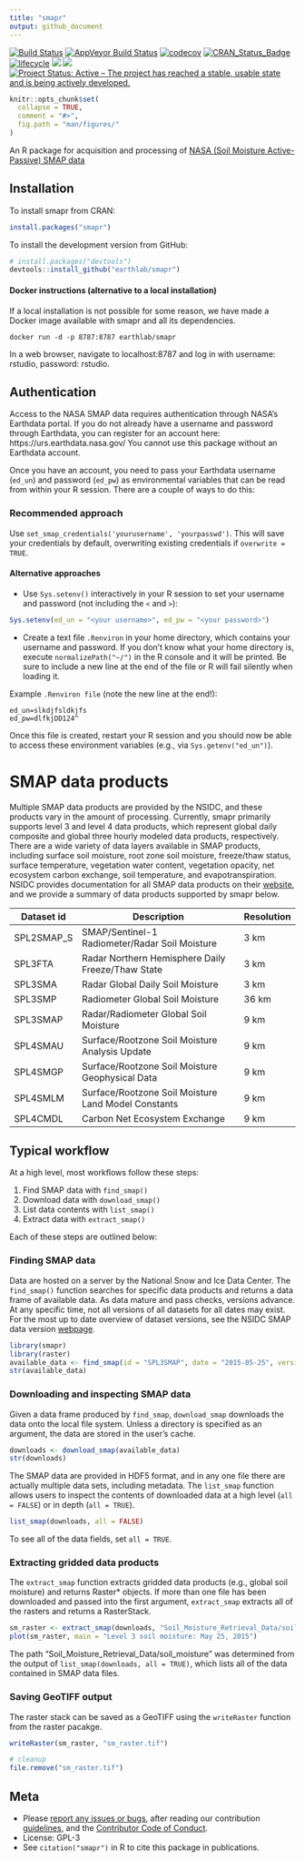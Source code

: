 ```yaml
---
title: "smapr"
output: github_document
---
```

[![Build Status](https://travis-ci.org/earthlab/smapr.svg?branch=master)](https://travis-ci.org/earthlab/smapr)
[![AppVeyor Build Status](https://ci.appveyor.com/api/projects/status/github/earthlab/smapr?branch=master&svg=true)](https://ci.appveyor.com/project/mbjoseph/smapr)
[![codecov](https://codecov.io/gh/earthlab/smapr/branch/master/graph/badge.svg)](https://codecov.io/gh/earthlab/smapr)
[![CRAN_Status_Badge](http://www.r-pkg.org/badges/version/smapr)](https://cran.r-project.org/package=smapr)
[![lifecycle](https://img.shields.io/badge/lifecycle-maturing-blue.svg)](https://www.tidyverse.org/lifecycle/#maturing)
[![](http://cranlogs.r-pkg.org/badges/grand-total/smapr)](http://cran.rstudio.com/web/packages/smapr/index.html) 
[![](https://badges.ropensci.org/231_status.svg)](https://github.com/ropensci/onboarding/issues/231)
[![Project Status: Active – The project has reached a stable, usable state and is being actively developed.](http://www.repostatus.org/badges/latest/active.svg)](http://www.repostatus.org/#active)


```r
knitr::opts_chunk$set(
  collapse = TRUE,
  comment = "#>",
  fig.path = "man/figures/"
)
```


An R package for acquisition and processing of [NASA (Soil Moisture Active-Passive) SMAP data](http://smap.jpl.nasa.gov/)

## Installation

To install smapr from CRAN: 

```r
install.packages("smapr")
```

To install the development version from GitHub:

```r
# install.packages("devtools")
devtools::install_github("earthlab/smapr")
```

#### Docker instructions (alternative to a local installation)

If a local installation is not possible for some reason, we have made a Docker 
image available with smapr and all its dependencies.

```
docker run -d -p 8787:8787 earthlab/smapr
```

In a web browser, navigate to localhost:8787 and log in with 
username: rstudio, password: rstudio.


## Authentication

Access to the NASA SMAP data requires authentication through NASA's Earthdata 
portal. 
If you do not already have a username and password through Earthdata, you can 
register for an account here: https://urs.earthdata.nasa.gov/
You cannot use this package without an Earthdata account. 

Once you have an account, you need to pass your Earthdata username (`ed_un`) 
and password (`ed_pw`) as environmental variables that can be read from within 
your R session. 
There are a couple of ways to do this: 

### Recommended approach

Use `set_smap_credentials('yourusername', 'yourpasswd')`. 
This will save your credentials by default, overwriting existing credentials if 
`overwrite = TRUE`. 

#### Alternative approaches

- Use `Sys.setenv()` interactively in your R session to set your username and 
password (not including the `<` and `>`):

```r
Sys.setenv(ed_un = "<your username>", ed_pw = "<your password>")
```

- Create a text file `.Renviron` in your home directory, which contains your 
username and password. 
If you don't know what your home directory is, execute `normalizePath("~/")` in 
the R console and it will be printed.
Be sure to include a new line at the end of the file or R will fail silently 
when loading it.

Example `.Renviron file` (note the new line at the end!):

```
ed_un=slkdjfsldkjfs
ed_pw=dlfkjDD124^

```

Once this file is created, restart your R session and you should now be able to 
access these environment variables (e.g., via `Sys.getenv("ed_un")`).



# SMAP data products

Multiple SMAP data products are provided by the NSIDC, and these products vary 
in the amount of processing. 
Currently, smapr primarily supports level 3 and level 4 data products, 
which represent global daily composite and global three hourly modeled data 
products, respectively. 
There are a wide variety of data layers available in SMAP products, including surface soil moisture, root zone soil moisture, freeze/thaw status, surface temperature, vegetation water content, vegetation opacity, net ecosystem carbon exchange, soil temperature, and evapotranspiration. 
NSIDC provides documentation for all SMAP data products on their 
[website](https://nsidc.org/data/smap/smap-data.html), and we provide a summary 
of data products supported by smapr below. 

| Dataset id | Description                                         | Resolution |
|------------|-----------------------------------------------------|------------|
| SPL2SMAP_S | SMAP/Sentinel-1 Radiometer/Radar Soil Moisture      | 3 km       |
| SPL3FTA    | Radar Northern Hemisphere Daily Freeze/Thaw State   | 3 km       |
| SPL3SMA    | Radar Global Daily Soil Moisture                    | 3 km       |
| SPL3SMP    | Radiometer Global Soil Moisture                     | 36 km      |
| SPL3SMAP   | Radar/Radiometer Global Soil Moisture               | 9 km       |
| SPL4SMAU   | Surface/Rootzone Soil Moisture Analysis Update      | 9 km       | 
| SPL4SMGP   | Surface/Rootzone Soil Moisture Geophysical Data     | 9 km       |
| SPL4SMLM   | Surface/Rootzone Soil Moisture Land Model Constants | 9 km       |
| SPL4CMDL   | Carbon Net Ecosystem Exchange                       | 9 km       |

## Typical workflow

At a high level, most workflows follow these steps:

1. Find SMAP data with `find_smap()`
2. Download data with `download_smap()`
3. List data contents with `list_smap()`
4. Extract data with `extract_smap()`

Each of these steps are outlined below:

### Finding SMAP data

Data are hosted on a server by the National Snow and Ice Data Center. 
The `find_smap()` function searches for specific data products and returns a 
data frame of available data.
As data mature and pass checks, versions advance. 
At any specific time, not all versions of all datasets for all dates may exist. 
For the most up to date overview of dataset versions, see the NSIDC SMAP data 
version [webpage](https://nsidc.org/data/smap/smap-data.html).

```r
library(smapr)
library(raster)
available_data <- find_smap(id = "SPL3SMAP", date = "2015-05-25", version = 3)
str(available_data)
```

### Downloading and inspecting SMAP data

Given a data frame produced by `find_smap`, `download_smap` downloads the data 
onto the local file system. 
Unless a directory is specified as an argument, the data are stored in the 
user's cache. 

```r
downloads <- download_smap(available_data)
str(downloads)
```

The SMAP data are provided in HDF5 format, and in any one file there are 
actually multiple data sets, including metadata. 
The `list_smap` function allows users to inspect the contents of downloaded 
data at a high level (`all = FALSE`) or in depth (`all = TRUE`). 

```r
list_smap(downloads, all = FALSE)
```

To see all of the data fields, set `all = TRUE`. 

### Extracting gridded data products

The `extract_smap` function extracts gridded data products 
(e.g., global soil moisture) and returns Raster* objects. 
If more than one file has been downloaded and passed into the first argument, `extract_smap` extracts all of the rasters and returns a RasterStack.

```r
sm_raster <- extract_smap(downloads, "Soil_Moisture_Retrieval_Data/soil_moisture")
plot(sm_raster, main = "Level 3 soil moisture: May 25, 2015")
```

The path "Soil_Moisture_Retrieval_Data/soil_moisture" was determined from the 
output of `list_smap(downloads, all = TRUE)`, which lists all of the data 
contained in SMAP data files. 

### Saving GeoTIFF output

The raster stack can be saved as a GeoTIFF using the `writeRaster` function 
from the raster pacakge. 

```r
writeRaster(sm_raster, "sm_raster.tif")
```

```r
# cleanup
file.remove("sm_raster.tif")
```


## Meta

* Please [report any issues or bugs](https://github.com/earthlab/smapr/issues),
after reading our contribution [guidelines](CONTRIBUTING.md), and the 
[Contributor Code of Conduct](CONDUCT.md). 
* License: GPL-3
* See `citation("smapr")` in R to cite this package in publications. 
